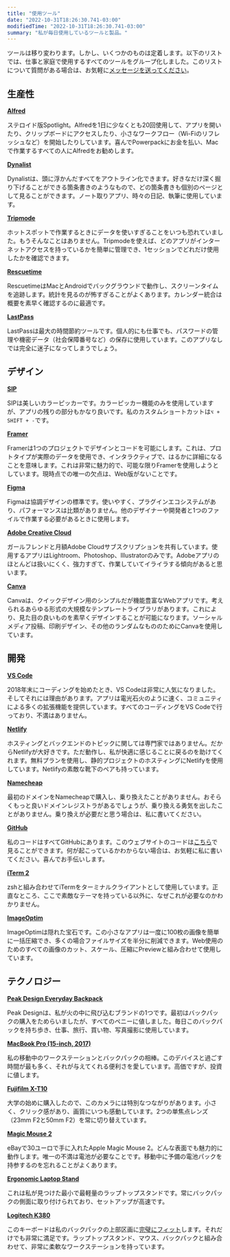 ```yaml
---
title: "使用ツール"
date: "2022-10-31T18:26:30.741-03:00"
modifiedTime: "2022-10-31T18:26:30.741-03:00"
summary: "私が毎日使用しているツールと製品。"
---
```


ツールは移り変わります。しかし、いくつかのものは定着します。以下のリストでは、仕事と家庭で使用するすべてのツールをグループ化しました。このリストについて質問がある場合は、お気軽に[メッセージを送ってください](mailto:contact@yuricunha.com)。

## 生産性

**[Alfred](https://www.alfredapp.com/)**

ステロイド版Spotlight。Alfredを1日に少なくとも20回使用して、アプリを開いたり、クリップボードにアクセスしたり、小さなワークフロー（Wi-Fiのリフレッシュなど）を開始したりしています。喜んでPowerpackにお金を払い、Macで作業するすべての人にAlfredをお勧めします。

**[Dynalist](https://dynalist.io/)**

Dynalistは、頭に浮かんだすべてをアウトライン化できます。好きなだけ深く掘り下げることができる箇条書きのようなもので、どの箇条書きも個別のページとして見ることができます。ノート取りアプリ、時々の日記、執筆に使用しています。

**[Tripmode](https://www.tripmode.ch/)**

ホットスポットで作業するときにデータを使いすぎることをいつも恐れていました。もうそんなことはありません。Tripmodeを使えば、どのアプリがインターネットアクセスを持っているかを簡単に管理でき、1セッションでどれだけ使用したかを確認できます。

**[Rescuetime](https://www.rescuetime.com/)**

RescuetimeはMacとAndroidでバックグラウンドで動作し、スクリーンタイムを追跡します。統計を見るのが怖すぎることがよくあります。カレンダー統合は概要を素早く確認するのに最適です。

**[LastPass](https://www.lastpass.com/)**

LastPassは最大の時間節約ツールです。個人的にも仕事でも、パスワードの管理や機密データ（社会保障番号など）の保存に使用しています。このアプリなしでは完全に迷子になってしまうでしょう。

## デザイン

**[SIP](https://sipapp.io/)**

SIPは美しいカラーピッカーです。カラーピッカー機能のみを使用していますが、アプリの残りの部分もかなり良いです。私のカスタムショートカットは`⌥ + SHIFT + -`です。

**[Framer](https://www.framer.com/)**

Framerは1つのプロジェクトでデザインとコードを可能にします。これは、プロトタイプが実際のデータを使用でき、インタラクティブで、はるかに詳細になることを意味します。これは非常に魅力的で、可能な限りFramerを使用しようとしています。現時点での唯一の欠点は、Web版がないことです。

**[Figma](https://www.figma.com/)**

Figmaは協調デザインの標準です。使いやすく、プラグインエコシステムがあり、パフォーマンスは比類がありません。他のデザイナーや開発者と1つのファイルで作業する必要があるときに使用します。

**[Adobe Creative Cloud](https://www.adobe.com/creativecloud.html)**

ガールフレンドと月額Adobe Cloudサブスクリプションを共有しています。使用するアプリはLightroom、Photoshop、Illustratorのみです。Adobeアプリのほとんどは扱いにくく、強力すぎて、作業していてイライラする傾向があると思います。

**[Canva](https://www.canva.com/)**

Canvaは、クイックデザイン用のシンプルだが機能豊富なWebアプリです。考えられるあらゆる形式の大規模なテンプレートライブラリがあります。これにより、見た目の良いものを素早くデザインすることが可能になります。ソーシャルメディア投稿、印刷デザイン、その他のランダムなもののためにCanvaを使用しています。

## 開発

**[VS Code](https://code.visualstudio.com/)**

2018年末にコーディングを始めたとき、VS Codeは非常に人気になりました。そしてそれには理由があります。アプリは電光石火のように速く、コミュニティによる多くの拡張機能を提供しています。すべてのコーディングをVS Codeで行っており、不満はありません。

**[Netlify](https://www.netlify.com/)**

ホスティングとバックエンドのトピックに関しては専門家ではありません。だからNetlifyが大好きです。ただ動作し、私が快適に感じることに戻るのを助けてくれます。無料プランを使用し、静的プロジェクトのホスティングにNetlifyを使用しています。Netlifyの素敵な靴下のペアも持っています。

**[Namecheap](https://www.namecheap.com/)**

最初のドメインをNamecheapで購入し、乗り換えたことがありません。おそらくもっと良いドメインレジストラがあるでしょうが、乗り換える勇気を出したことがありません。乗り換えが必要だと思う場合は、私に書いてください。

**[GitHub](https://github.com/)**

私のコードはすべてGitHubにあります。このウェブサイトのコードは[こちら](https://github.com/wirtzdan/new-website)で見ることができます。何が起こっているかわからない場合は、お気軽に私に書いてください。喜んでお手伝いします。

**[iTerm 2](https://iterm2.com/)**

zshと組み合わせてiTermをターミナルクライアントとして使用しています。正直なところ、ここで素敵なテーマを持っている以外に、なぜこれが必要なのかわかりません。

**[ImageOptim](https://imageoptim.com/mac)**

ImageOptimは隠れた宝石です。この小さなアプリは一度に100枚の画像を簡単に一括圧縮でき、多くの場合ファイルサイズを半分に削減できます。Web使用のためのすべての画像のカット、スケール、圧縮にPreviewと組み合わせて使用しています。

## テクノロジー

**[Peak Design Everyday Backpack](https://www.peakdesign.com/products/everyday-backpack)**

Peak Designは、私が火の中に飛び込むブランドの1つです。最初はバックパックの購入をためらいましたが、すべてのペニーに値しました。毎日このバックパックを持ち歩き、仕事、旅行、買い物、写真撮影に使用しています。

**[MacBook Pro (15-inch, 2017)](https://www.apple.com/shop/buy-mac/macbook-pro)**

私の移動中のワークステーションとバックパックの相棒。このデバイスと過ごす時間が最も多く、それが与えてくれる便利さを愛しています。高価ですが、投資に値します。

**[Fujifilm X-T10](https://www.fujifilmusa.com/products/digital_cameras/x/fujifilm_x_t10/)**

大学の始めに購入したので、このカメラには特別なつながりがあります。小さく、クリック感があり、画質にいつも感動しています。2つの単焦点レンズ（23mm F2と50mm F2）を常に切り替えています。

**[Magic Mouse 2](https://www.apple.com/de/shop/product/MLA02Z/A/magic-mouse-2-silber)**

eBayで30ユーロで手に入れたApple Magic Mouse 2。どんな表面でも魅力的に動作します。唯一の不満は電池が必要なことです。移動中に予備の電池パックを持参するのを忘れることがよくあります。

**[Ergonomic Laptop Stand](https://www.amazon.de/dp/B01N99IGMQ/ref=sr_1_5?crid=2XJA82MXCVRRC&keywords=mobiler+laptop+st%C3%A4nder&qid=1573384409&sprefix=mobile+laptop%2Caps%2C200&sr=8-5)**

これは私が見つけた最小で最軽量のラップトップスタンドです。常にバックパックの側面に取り付けられており、セットアップが高速です。

**[Logitech K380](https://www.logitech.com/en-us/product/multi-device-keyboard-k380)**

このキーボードは私のバックパックの上部区画に[完璧にフィット](https://twitter.com/wirtzdan/status/1193482720615243776?s=19)します。それだけでも非常に満足です。ラップトップスタンド、マウス、バックパックと組み合わせて、非常に柔軟なワークステーションを持っています。
